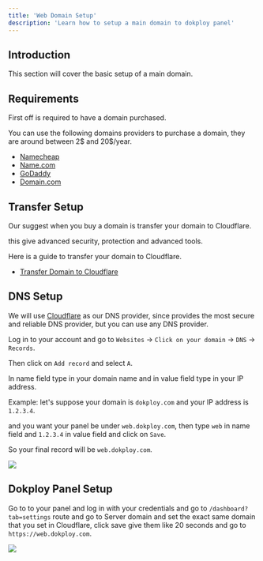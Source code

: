```yaml
---
title: 'Web Domain Setup'
description: 'Learn how to setup a main domain to dokploy panel'
---
```


## Introduction

This section will cover the basic setup of a main domain.

## Requirements

First off is required to have a domain purchased.

You can use the following domains providers to purchase a domain, they are around between 2$ and 20$/year.

- [Namecheap](https://www.namecheap.com/domains/)
- [Name.com](https://www.name.com/)
- [GoDaddy](https://www.godaddy.com/)
- [Domain.com](https://www.domain.com/)


## Transfer Setup

Our suggest when you buy a domain is transfer your domain to Cloudflare.

this give advanced security, protection and advanced tools.

Here is a guide to transfer your domain to Cloudflare.

- [Transfer Domain to Cloudflare](https://developers.cloudflare.com/registrar/get-started/transfer-domain-to-cloudflare/)

## DNS Setup

We will use [Cloudflare](https://www.cloudflare.com/) as our DNS provider, since provides the most secure and reliable DNS provider, but you can use any DNS provider.

Log in to your account and go to `Websites` -> `Click on your domain` -> `DNS` -> `Records`.

Then click on `Add record` and select `A`. 

In name field type in your domain name and in value field type in your IP address.

Example: let's suppose your domain is `dokploy.com` and your IP address is `1.2.3.4`.

and you want your panel be under `web.dokploy.com`, then type `web` in name field and `1.2.3.4` in value field and click on `Save`.

So your final record will be `web.dokploy.com`.

<Frame>
  <img src="/images/web-domain-setup/domain-setup.png" style={{ borderRadius: '0.5rem' }} />
</Frame>

## Dokploy Panel Setup

Go to to your panel and log in with your credentials and go to `/dashboard?tab=settings` route and go to Server domain and set the exact same domain that you set in Cloudflare, click save give them like 20 seconds and go to `https://web.dokploy.com`.

<Frame>
  <img src="/images/web-domain-setup/dokploy-domain.png" style={{ borderRadius: '0.5rem' }} />
</Frame>